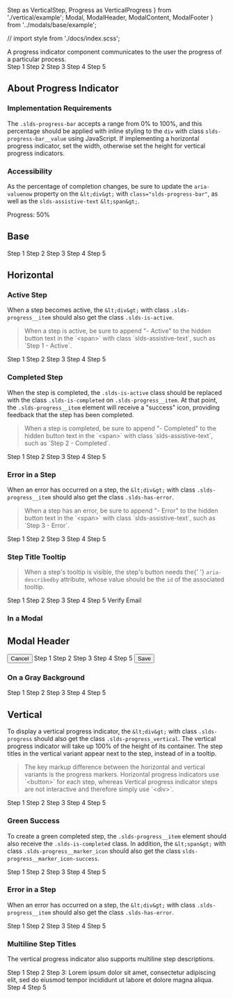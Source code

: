   Step as VerticalStep,
  Progress as VerticalProgress
} from './vertical/example';
  Modal,
  ModalHeader,
  ModalContent,
  ModalFooter
} from '../modals/base/example';

// import style from './docs/index.scss';

<div className="doc lead">
  A progress indicator component communicates to the user the progress of a
  particular process.
</div>

<CodeView exampleOnly>
  <BaseProgress value="50">
    <BaseStep done>Step 1</BaseStep>
    <BaseStep done>Step 2</BaseStep>
    <BaseStep active>Step 3</BaseStep>
    <BaseStep>Step 4</BaseStep>
    <BaseStep>Step 5</BaseStep>
  </BaseProgress>
</CodeView>

## About Progress Indicator

### Implementation Requirements

The <code className="doc">.slds-progress-bar</code> accepts a range from 0% to 100%, and this percentage should be applied with inline styling to the <code className="doc">div</code> with class <code className="doc">slds-progress-bar\_\_value</code> using JavaScript. If implementing a horizontal progress indicator, set the width, otherwise set the height for vertical progress indicators.

### Accessibility

As the percentage of completion changes, be sure to update the <code className="doc">aria-valuenow</code> property on the `&lt;div&gt;` with `class="slds-progress-bar"`, as well as the `slds-assistive-text` `&lt;span&gt;`.

<CodeBlock toggleCode={false}>
  <div
    className="slds-progress-bar slds-progress-bar_x-small"
    aria-valuemin="0"
    aria-valuemax="100"
    aria-valuenow="50"
    role="progressbar"
  >
    <span className="slds-progress-bar__value" style={{ width: '50%' }}>
      <span className="slds-assistive-text">Progress: 50%</span>
    </span>
  </div>
</CodeBlock>

## Base

<Example title="Progress Indicator Base Horizontal">
  <CodeView>
    <BaseProgress value="0">
      <BaseStep active>Step 1</BaseStep>
      <BaseStep>Step 2</BaseStep>
      <BaseStep>Step 3</BaseStep>
      <BaseStep>Step 4</BaseStep>
      <BaseStep>Step 5</BaseStep>
    </BaseProgress>
  </CodeView>
</Example>

## Horizontal

### Active Step

When a step becomes active, the `&lt;div&gt;` with class `.slds-progress__item` should also get the class `.slds-is-active`.

<Blockquote type="a11y" header="Accessibility Requirements">
  When a step is active, be sure to append "- Active" to the hidden button text
  in the `&lt;span&gt;` with class `slds-assistive-text`, such as `Step 1 -
  Active`.
</Blockquote>

<Example title="Progress Indicator Active Horizontal">
  <CodeView>
    <BaseProgress value="0">
      <BaseStep active>Step 1</BaseStep>
      <BaseStep>Step 2</BaseStep>
      <BaseStep>Step 3</BaseStep>
      <BaseStep>Step 4</BaseStep>
      <BaseStep>Step 5</BaseStep>
    </BaseProgress>
  </CodeView>
</Example>

### Completed Step

When the step is completed, the `.slds-is-active` class should be replaced with the class `.slds-is-completed` on `.slds-progress__item`. At that point, the `.slds-progress__item` element will receive a "success" icon, providing feedback that the step has been completed.

<Blockquote type="a11y" header="Accessibility Requirements">
  When a step is completed, be sure to append "- Completed" to the hidden button
  text in the `&lt;span&gt;` with class `slds-assistive-text`, such as `Step 2 -
  Completed`.
</Blockquote>

<Example title="Progress Indicator Done Horizontal">
  <CodeView>
    <BaseProgress value="50">
      <BaseStep done>Step 1</BaseStep>
      <BaseStep done>Step 2</BaseStep>
      <BaseStep active>Step 3</BaseStep>
      <BaseStep>Step 4</BaseStep>
      <BaseStep>Step 5</BaseStep>
    </BaseProgress>
  </CodeView>
</Example>

### Error in a Step

When an error has occurred on a step, the `&lt;div&gt;` with class `.slds-progress__item` should also get the class `.slds-has-error`.

<Blockquote type="a11y" header="Accessibility Requirements">
  When a step has an error, be sure to append "- Error" to the hidden button
  text in the `&lt;span&gt;` with class `slds-assistive-text`, such as `Step 3 -
  Error`.
</Blockquote>

<Example title="Progress Indicator Done Horizontal">
  <CodeView>
    <BaseProgress value="50">
      <BaseStep done>Step 1</BaseStep>
      <BaseStep done>Step 2</BaseStep>
      <BaseStep error>Step 3</BaseStep>
      <BaseStep>Step 4</BaseStep>
      <BaseStep>Step 5</BaseStep>
    </BaseProgress>
  </CodeView>
</Example>

### Step Title Tooltip

<Blockquote type="a11y" header="Accessibility Requirements">
  When a step's tooltip is visible, the step's button needs the{' '}
  <code className="doc">aria-describedby</code> attribute, whose value should be
  the <code className="doc">id</code> of the associated tooltip.
</Blockquote>

<Example title="Progress Indicator Tooltip Horizontal">
  <CodeView>
    <div style={{ padding: '3.5rem 1rem 0' }}>
      <BaseProgress value="50">
        <BaseStep done>Step 1</BaseStep>
        <BaseStep done>Step 2</BaseStep>
        <BaseStep active aria-describedby="step-3-tooltip">
          Step 3
        </BaseStep>
        <BaseStep>Step 4</BaseStep>
        <BaseStep>Step 5</BaseStep>
      </BaseProgress>
      <Tooltip
        className="slds-nubbin_bottom"
        id="step-3-tooltip"
        style={{
          position: 'absolute',
          top: '1rem',
          left: 'calc(50% + 6px)',
          transform: 'translateX(-50%)'
        }}
      >
        Verify Email
      </Tooltip>
    </div>
  </CodeView>
</Example>

### In a Modal

<Example title="Progress Indicator Horizontal in Modal">
  <CodeView style={{ height: '640px' }}>
    <div>
      <Modal className="slds-modal_large" aria-labelledby="header43">
        <ModalHeader>
          <h2 id="header43" className="slds-text-heading_medium">
            Modal Header
          </h2>
        </ModalHeader>
        <ModalContent className="slds-grow slds-p-around_medium" />
        <ModalFooter className="slds-grid slds-grid_align-spread">
          <button className="slds-button slds-button_neutral">Cancel</button>
          <BaseProgress className="slds-progress_shade" value="25">
            <BaseStep done>Step 1</BaseStep>
            <BaseStep active>Step 2</BaseStep>
            <BaseStep>Step 3</BaseStep>
            <BaseStep>Step 4</BaseStep>
            <BaseStep>Step 5</BaseStep>
          </BaseProgress>
          <button className="slds-button slds-button_brand">Save</button>
        </ModalFooter>
      </Modal>
      <div className="slds-backdrop slds-backdrop_open" />
    </div>
  </CodeView>
</Example>

### On a Gray Background

<Example title="Progress Indicator Horizontal Gray Background">
  <CodeView style={{ background: '#F3F2F2', padding: '1rem' }}>
    <BaseProgress className="slds-progress_shade" value="25">
      <BaseStep done>Step 1</BaseStep>
      <BaseStep active>Step 2</BaseStep>
      <BaseStep>Step 3</BaseStep>
      <BaseStep>Step 4</BaseStep>
      <BaseStep>Step 5</BaseStep>
    </BaseProgress>
  </CodeView>
</Example>

## Vertical

To display a vertical progress indicator, the `&lt;div&gt;` with class `.slds-progress` should also get the class `.slds-progress_vertical`. The vertical progress indicator will take up 100% of the height of its container. The step titles in the vertical variant appear next to the step, instead of in a tooltip.

<Blockquote type="note" header="Implementation Note">
  The key markup difference between the horizontal and vertical variants is the
  progress markers. Horizontal progress indicators use `&lt;button&gt;` for each
  step, whereas Vertical progress indicator steps are not interactive and
  therefore simply use `&lt;div&gt;`.
</Blockquote>

<Example title="Progress Indicator Vertical">
  <CodeView>
    <VerticalProgress value="25">
      <VerticalStep done>Step 1</VerticalStep>
      <VerticalStep active>Step 2</VerticalStep>
      <VerticalStep>Step 3</VerticalStep>
      <VerticalStep>Step 4</VerticalStep>
      <VerticalStep>Step 5</VerticalStep>
    </VerticalProgress>
  </CodeView>
</Example>

### Green Success

To create a green completed step, the `.slds-progress__item` element should also receive the `.slds-is-completed` class. In addition, the `&lt;span&gt;` with class `.slds-progress__marker_icon` should also get the class `slds-progress__marker_icon-success`.

<Example title="Progress Indicator Vertical Success">
  <CodeView>
    <VerticalProgress value="25">
      <VerticalStep done hasSuccessMarker>
        Step 1
      </VerticalStep>
      <VerticalStep active>Step 2</VerticalStep>
      <VerticalStep>Step 3</VerticalStep>
      <VerticalStep>Step 4</VerticalStep>
      <VerticalStep>Step 5</VerticalStep>
    </VerticalProgress>
  </CodeView>
</Example>

### Error in a Step

When an error has occurred on a step, the `&lt;div&gt;` with class `.slds-progress__item` should also get the class `.slds-has-error`.

<Example title="Progress Indicator Vertical Success">
  <CodeView>
    <VerticalProgress value="25">
      <VerticalStep done>Step 1</VerticalStep>
      <VerticalStep error>Step 2</VerticalStep>
      <VerticalStep>Step 3</VerticalStep>
      <VerticalStep>Step 4</VerticalStep>
      <VerticalStep>Step 5</VerticalStep>
    </VerticalProgress>
  </CodeView>
</Example>

### Multiline Step Titles

The vertical progress indicator also supports multiline step descriptions.

<Example title="Progress Indicator Vertical">
  <CodeView>
    <VerticalProgress value="25">
      <VerticalStep done>Step 1</VerticalStep>
      <VerticalStep active>Step 2</VerticalStep>
      <VerticalStep>
        Step 3: Lorem ipsum dolor sit amet, consectetur adipiscing elit, sed do
        eiusmod tempor incididunt ut labore et dolore magna aliqua.
      </VerticalStep>
      <VerticalStep>Step 4</VerticalStep>
      <VerticalStep>Step 5</VerticalStep>
    </VerticalProgress>
  </CodeView>
</Example>
